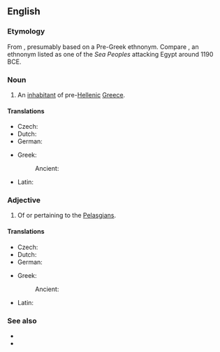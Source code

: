 ==English==
{{wikipedia}}

===Etymology===
From {{der|en|grc|Πελασγός|}} {{suffix|en||ian}}, presumably based on a Pre-Greek ethnonym. Compare {{cog|egy|pwrꜣsꜣtj}}, an ethnonym listed as one of the ''Sea Peoples'' attacking Egypt around 1190 BCE.

===Noun===
{{en-noun}}

# An [[inhabitant]] of pre-[[Hellenic]] [[Greece]].

====Translations====
{{trans-top|inhabitant of pre-Hellenic and proto-hellenic Greece}}
* Czech: {{t|cs|Pelasg|m}}
* Dutch: {{t|nl|Pelasgiër}}
* German: {{t+|de|Pelasger}}
{{trans-mid}}
* Greek:
*: Ancient: {{t|grc|Πελασγός}}
* Latin: {{t|la|Pelasgus}}
{{trans-bottom}}

===Adjective===
{{en-adj}}

# Of or pertaining to the [[#Noun|Pelasgians]].

====Translations====
{{trans-top|pertaining to the Pelasgians}}
* Czech: {{t|cs|pelasgický}}
* Dutch: {{t|nl|Pelasgisch}}
* German: {{t|de|pelasgisch}}
{{trans-mid}}
* Greek:
*: Ancient: {{t|grc|Πελασγῐκός }}
* Latin: {{t|la|Pelasgus}}
{{trans-bottom}}

===See also===
* {{l|en|Hellene}}
* {{l|en|Hellas}}